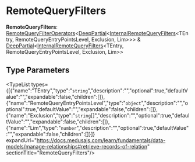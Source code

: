 
# RemoteQueryFilters

 **RemoteQueryFilters**: [RemoteQueryFilterOperators](../../../types/types.RemoteQueryFilterOperators/page.mdx)&#60;[DeepPartial](../../../types/types.DeepPartial/page.mdx)&#60;[InternalRemoteQueryFilters](../types.ModulesSdkTypes.InternalRemoteQueryFilters/page.mdx)&#60;TEntry, RemoteQueryEntryPointsLevel, Exclusion, Lim&#62;&#62;&#62; & [DeepPartial](../../../types/types.DeepPartial/page.mdx)&#60;[InternalRemoteQueryFilters](../types.ModulesSdkTypes.InternalRemoteQueryFilters/page.mdx)&#60;TEntry, RemoteQueryEntryPointsLevel, Exclusion, Lim&#62;&#62;

## Type Parameters

<TypeList types={[{"name":"TEntry","type":"`string`","description":"","optional":true,"defaultValue":"","expandable":false,"children":[]},{"name":"RemoteQueryEntryPointsLevel","type":"`object`","description":"","optional":true,"defaultValue":"","expandable":false,"children":[]},{"name":"Exclusion","type":"`string`[]","description":"","optional":true,"defaultValue":"","expandable":false,"children":[]},{"name":"Lim","type":"`number`","description":"","optional":true,"defaultValue":"","expandable":false,"children":[]}]} expandUrl="https://docs.medusajs.com/learn/fundamentals/data-models/manage-relationships#retrieve-records-of-relation" sectionTitle="RemoteQueryFilters"/>

